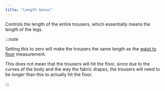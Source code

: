 ```yaml
---
title: "Length bonus"
---
```


Controls the length of the entire trousers, which essentially means the length of the legs.

:::note


Setting this to zero will make the trousers the same length as the [waist to floor](/docs/measurements/waisttofloor) measurement.

This does not mean that the trousers will hit the floor, since due to the curves of the body and the way the fabric drapes,
the trousers will need to be longer than this to actually hit the floor.

:::




